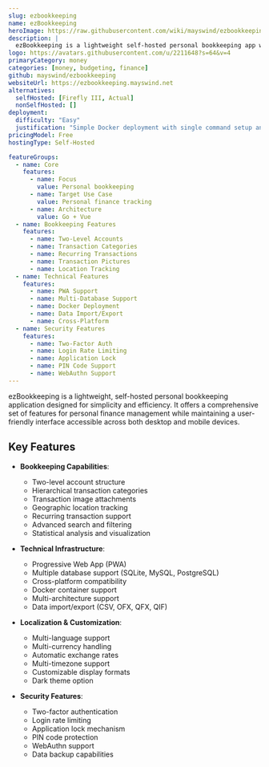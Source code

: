 ```yaml
---
slug: ezbookkeeping
name: ezBookkeeping
heroImage: https://raw.githubusercontent.com/wiki/mayswind/ezbookkeeping/img/desktop/en.png
description: |
  ezBookkeeping is a lightweight self-hosted personal bookkeeping app with a user-friendly interface for both desktop and mobile devices, featuring PWA support, multi-currency handling, and comprehensive financial tracking capabilities.
logo: https://avatars.githubusercontent.com/u/2211648?s=64&v=4
primaryCategory: money
categories: [money, budgeting, finance]
github: mayswind/ezbookkeeping
websiteUrl: https://ezbookkeeping.mayswind.net
alternatives:
  selfHosted: [Firefly III, Actual]
  nonSelfHosted: []
deployment:
  difficulty: "Easy"
  justification: "Simple Docker deployment with single command setup and good documentation."
pricingModel: Free
hostingType: Self-Hosted

featureGroups:
  - name: Core
    features:
      - name: Focus
        value: Personal bookkeeping
      - name: Target Use Case
        value: Personal finance tracking
      - name: Architecture
        value: Go + Vue
  - name: Bookkeeping Features
    features:
      - name: Two-Level Accounts
      - name: Transaction Categories
      - name: Recurring Transactions
      - name: Transaction Pictures
      - name: Location Tracking
  - name: Technical Features
    features:
      - name: PWA Support
      - name: Multi-Database Support
      - name: Docker Deployment
      - name: Data Import/Export
      - name: Cross-Platform
  - name: Security Features
    features:
      - name: Two-Factor Auth
      - name: Login Rate Limiting
      - name: Application Lock
      - name: PIN Code Support
      - name: WebAuthn Support
---
```


ezBookkeeping is a lightweight, self-hosted personal bookkeeping application designed for simplicity and efficiency. It offers a comprehensive set of features for personal finance management while maintaining a user-friendly interface accessible across both desktop and mobile devices.

## Key Features

- **Bookkeeping Capabilities**:

  - Two-level account structure
  - Hierarchical transaction categories
  - Transaction image attachments
  - Geographic location tracking
  - Recurring transaction support
  - Advanced search and filtering
  - Statistical analysis and visualization

- **Technical Infrastructure**:

  - Progressive Web App (PWA)
  - Multiple database support (SQLite, MySQL, PostgreSQL)
  - Cross-platform compatibility
  - Docker container support
  - Multi-architecture support
  - Data import/export (CSV, OFX, QFX, QIF)

- **Localization & Customization**:

  - Multi-language support
  - Multi-currency handling
  - Automatic exchange rates
  - Multi-timezone support
  - Customizable display formats
  - Dark theme option

- **Security Features**:
  - Two-factor authentication
  - Login rate limiting
  - Application lock mechanism
  - PIN code protection
  - WebAuthn support
  - Data backup capabilities
